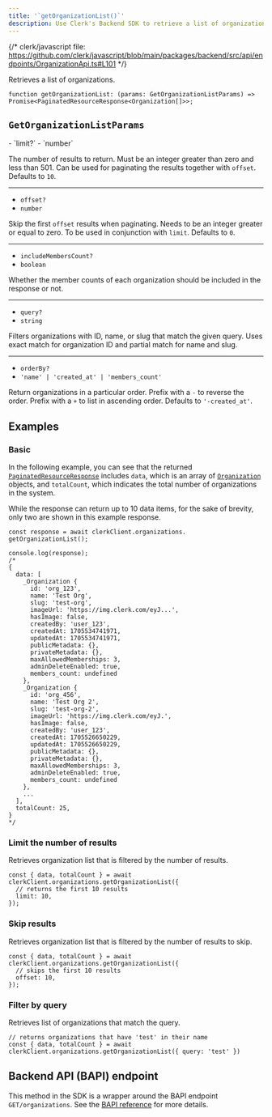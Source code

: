 ```yaml
---
title: '`getOrganizationList()`'
description: Use Clerk's Backend SDK to retrieve a list of organizations.
---
```


{/* clerk/javascript file: https://github.com/clerk/javascript/blob/main/packages/backend/src/api/endpoints/OrganizationApi.ts#L101 */}

Retrieves a list of organizations.

```tsx {{ prettier: false }}
function getOrganizationList: (params: GetOrganizationListParams) => Promise<PaginatedResourceResponse<Organization[]>>;
```

## `GetOrganizationListParams`

<Properties>
  - `limit?`
  - `number`

  The number of results to return. Must be an integer greater than zero and less than 501. Can be used for paginating the results together with `offset`. Defaults to `10`.

  ---

  - `offset?`
  - `number`

  Skip the first `offset` results when paginating. Needs to be an integer greater or equal to zero. To be used in conjunction with `limit`. Defaults to `0`.

  ---

  - `includeMembersCount?`
  - `boolean`

  Whether the member counts of each organization should be included in the response or not.

  ---

  - `query?`
  - `string`

  Filters organizations with ID, name, or slug that match the given query. Uses exact match for organization ID and partial match for name and slug.

  ---

  - `orderBy?`
  - `'name' | 'created_at' | 'members_count'`

  Return organizations in a particular order. Prefix with a `-` to reverse the order. Prefix with a `+` to list in ascending order. Defaults to `'-created_at'`.
</Properties>

## Examples

### Basic

In the following example, you can see that the returned [`PaginatedResourceResponse`](/docs/references/backend/types/paginated-resource-response) includes `data`, which is an array of [`Organization`](/docs/references/backend/types/backend-organization) objects, and `totalCount`, which indicates the total number of organizations in the system.

While the response can return up to 10 data items, for the sake of brevity, only two are shown in this example response.

```tsx {{ prettier: false }}
const response = await clerkClient.organizations.
getOrganizationList();

console.log(response);
/*
{
  data: [
    _Organization {
      id: 'org_123',
      name: 'Test Org',
      slug: 'test-org',
      imageUrl: 'https://img.clerk.com/eyJ...',
      hasImage: false,
      createdBy: 'user_123',
      createdAt: 1705534741971,
      updatedAt: 1705534741971,
      publicMetadata: {},
      privateMetadata: {},
      maxAllowedMemberships: 3,
      adminDeleteEnabled: true,
      members_count: undefined
    },
    _Organization {
      id: 'org_456',
      name: 'Test Org 2',
      slug: 'test-org-2',
      imageUrl: 'https://img.clerk.com/eyJ.',
      hasImage: false,
      createdBy: 'user_123',
      createdAt: 1705526650229,
      updatedAt: 1705526650229,
      publicMetadata: {},
      privateMetadata: {},
      maxAllowedMemberships: 3,
      adminDeleteEnabled: true,
      members_count: undefined
    },
    ...
  ],
  totalCount: 25,
}
*/
```

### Limit the number of results

Retrieves organization list that is filtered by the number of results.

```tsx {{ prettier: false }}
const { data, totalCount } = await clerkClient.organizations.getOrganizationList({
  // returns the first 10 results
  limit: 10,
});
```

### Skip results

Retrieves organization list that is filtered by the number of results to skip.

```tsx {{ prettier: false }}
const { data, totalCount } = await clerkClient.organizations.getOrganizationList({
  // skips the first 10 results
  offset: 10,
});
```

### Filter by query

Retrieves list of organizations that match the query.

```tsx {{ prettier: false }}
// returns organizations that have 'test' in their name
const { data, totalCount } = await clerkClient.organizations.getOrganizationList({ query: 'test' })
```

## Backend API (BAPI) endpoint

This method in the SDK is a wrapper around the BAPI endpoint `GET/organizations`. See the [BAPI reference](https://clerk.com/docs/reference/backend-api/tag/Organizations#operation/ListOrganizations) for more details.
